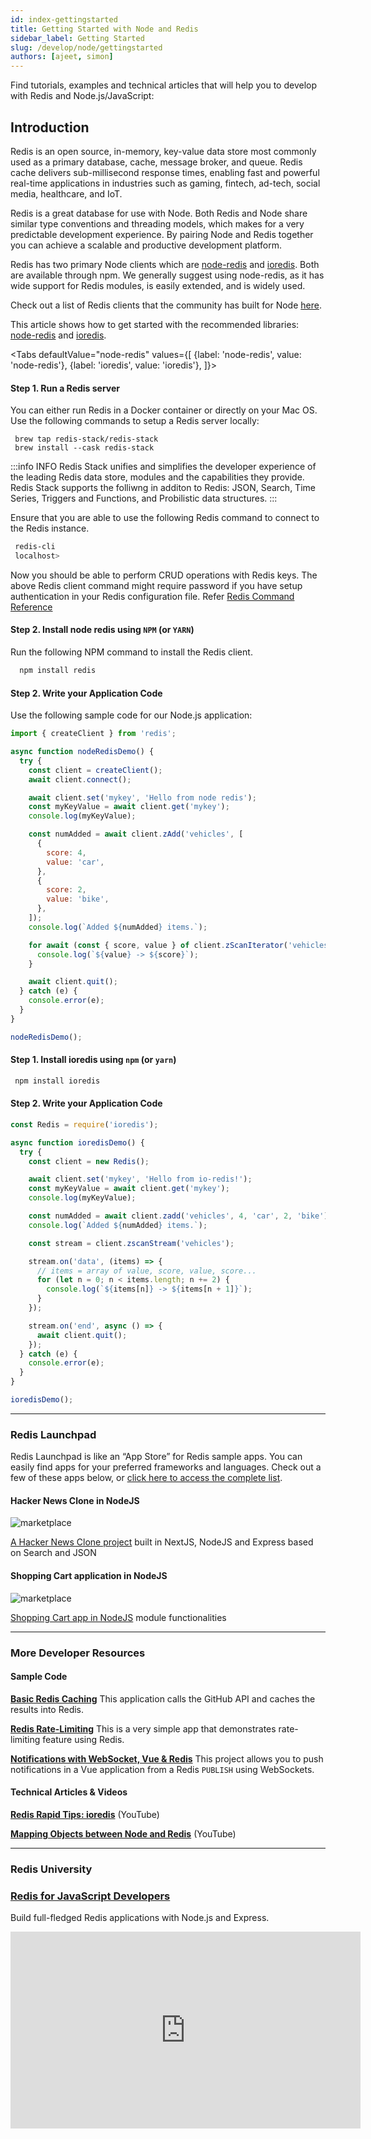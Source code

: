 ```yaml
---
id: index-gettingstarted
title: Getting Started with Node and Redis
sidebar_label: Getting Started
slug: /develop/node/gettingstarted
authors: [ajeet, simon]
---
```



Find tutorials, examples and technical articles that will help you to develop with Redis and Node.js/JavaScript:

## Introduction

Redis is an open source, in-memory, key-value data store most commonly used as a primary database, cache, message broker, and queue. Redis cache delivers sub-millisecond response times, enabling fast and powerful real-time applications in industries such as gaming, fintech, ad-tech, social media, healthcare, and IoT.

Redis is a great database for use with Node. Both Redis and Node share similar type conventions and threading models, which makes for a very predictable development experience. By pairing Node and Redis together you can achieve a scalable and productive development platform.

Redis has two primary Node clients which are [node-redis](https://github.com/redis/node-redis) and [ioredis](https://github.com/luin/ioredis). Both are available through npm. We generally suggest using node-redis, as it has wide support for Redis modules, is easily extended, and is widely used.

Check out a list of Redis clients that the community has built for Node [here](https://redis.io/clients#nodejs).

This article shows how to get started with the recommended libraries: [node-redis](https://github.com/redis/node-redis) and [ioredis](https://github.com/luin/ioredis).

<Tabs
  defaultValue="node-redis"
  values={[
    {label: 'node-redis', value: 'node-redis'},
    {label: 'ioredis', value: 'ioredis'},
  ]}>
  <TabItem value="node-redis">

#### Step 1. Run a Redis server

You can either run Redis in a Docker container or directly on your Mac OS.
Use the following commands to setup a Redis server locally:

```
 brew tap redis-stack/redis-stack
 brew install --cask redis-stack
```

:::info INFO
Redis Stack unifies and simplifies the developer experience of the leading Redis data store, modules and the capabilities they provide. Redis Stack supports the folliwng in additon to Redis: JSON, Search, Time Series, Triggers and Functions, and Probilistic data structures.
:::

Ensure that you are able to use the following Redis command to connect to the Redis instance.

```bash
 redis-cli
 localhost>
```

Now you should be able to perform CRUD operations with Redis keys.
The above Redis client command might require password if you have setup authentication in your Redis configuration file. Refer [Redis Command Reference](https://redis.io/commands/)

#### Step 2. Install node redis using `NPM` (or `YARN`)

Run the following NPM command to install the Redis client.

```bash
  npm install redis
```

#### Step 2. Write your Application Code

Use the following sample code for our Node.js application:

```javascript
import { createClient } from 'redis';

async function nodeRedisDemo() {
  try {
    const client = createClient();
    await client.connect();

    await client.set('mykey', 'Hello from node redis');
    const myKeyValue = await client.get('mykey');
    console.log(myKeyValue);

    const numAdded = await client.zAdd('vehicles', [
      {
        score: 4,
        value: 'car',
      },
      {
        score: 2,
        value: 'bike',
      },
    ]);
    console.log(`Added ${numAdded} items.`);

    for await (const { score, value } of client.zScanIterator('vehicles')) {
      console.log(`${value} -> ${score}`);
    }

    await client.quit();
  } catch (e) {
    console.error(e);
  }
}

nodeRedisDemo();
```

  </TabItem>
    <TabItem value="ioredis">

#### Step 1. Install ioredis using `npm` (or `yarn`)

```bash
 npm install ioredis
```

#### Step 2. Write your Application Code

```javascript
const Redis = require('ioredis');

async function ioredisDemo() {
  try {
    const client = new Redis();

    await client.set('mykey', 'Hello from io-redis!');
    const myKeyValue = await client.get('mykey');
    console.log(myKeyValue);

    const numAdded = await client.zadd('vehicles', 4, 'car', 2, 'bike');
    console.log(`Added ${numAdded} items.`);

    const stream = client.zscanStream('vehicles');

    stream.on('data', (items) => {
      // items = array of value, score, value, score...
      for (let n = 0; n < items.length; n += 2) {
        console.log(`${items[n]} -> ${items[n + 1]}`);
      }
    });

    stream.on('end', async () => {
      await client.quit();
    });
  } catch (e) {
    console.error(e);
  }
}

ioredisDemo();
```

  </TabItem>
</Tabs>

---

### Redis Launchpad

Redis Launchpad is like an “App Store” for Redis sample apps. You can easily find apps for your preferred frameworks and languages.
Check out a few of these apps below, or [click here to access the complete list](https://launchpad.redis.com).

<div class="row text--center">

<div class="col ">
<div className="ri-container">

#### Hacker News Clone in NodeJS

![marketplace](images/hackernews.png)

[A Hacker News Clone project](https://launchpad.redis.com/?id=project%3Aredis-hacker-news-demo) built in NextJS, NodeJS and Express based on Search and JSON

</div>
</div>

<div class="col">
<div className="ri-container">

#### Shopping Cart application in NodeJS

![marketplace](images/shoppingcartnodejs.png)

[Shopping Cart app in NodeJS](https://launchpad.redis.com/?id=project%3Abasic-redis-shopping-chart-nodejs) module functionalities

</div>
</div>
</div>

---

### More Developer Resources

<div class="row">

<div class="col">

#### Sample Code

**[Basic Redis Caching](https://developer.redis.com/howtos/caching/)**
This application calls the GitHub API and caches the results into Redis.

**[Redis Rate-Limiting](https://developer.redis.com/howtos/ratelimiting/)**
This is a very simple app that demonstrates rate-limiting feature using Redis.

**[Notifications with WebSocket, Vue & Redis](https://github.com/redis-developer/redis-websockets-vue-notifications)**
This project allows you to push notifications in a Vue application from a Redis `PUBLISH` using WebSockets.

</div>

<div class="col">

#### Technical Articles & Videos

**[Redis Rapid Tips: ioredis](https://www.youtube.com/watch?v=H6rikGCYPUk)** (YouTube)

**[Mapping Objects between Node and Redis](https://www.youtube.com/watch?v=dukkMLbzPfA)** (YouTube)

</div>
</div>

---

### Redis University

### [Redis for JavaScript Developers](https://university.redis.com/courses/ru102js/)

Build full-fledged Redis applications with Node.js and Express.

<div class="text--center">
  <iframe
    width="560"
    height="315"
    src="https://www.youtube.com/embed/Ik1WXPX3WNU"
    frameborder="0"
    allow="accelerometer; autoplay; clipboard-write; encrypted-media; gyroscope; picture-in-picture"
    allowfullscreen></iframe>
</div>
